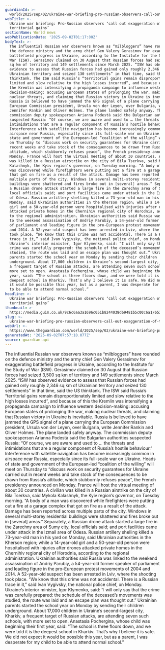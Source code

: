 ```yaml
---
guardianId: >-
  world/2025/sep/02/ukraine-war-briefing-pro-russian-observers-call-out-exaggeration-of-territorial-gains
webTitle: >-
  Ukraine war briefing: Pro-Russian observers ‘call out exaggeration of
  territorial gains’
sectionName: World news
webPublicationDate: '2025-09-02T01:17:00Z'
bodyText: >-
  The influential Russian war observers known as “milbloggers” have rounded on
  the defence ministry and the army chief Gen Valery Gerasimov for exaggerating
  battlefield progress in Ukraine, according to the Institute for the Study of
  War (ISW). Gerasimov claimed on 30 August that Russian forces had seized 3,500
  sq km of territory and 149 settlements since March 2025. “ISW has observed
  evidence to assess that Russian forces had gained only roughly 2,346 sq km of
  Ukrainian territory and seized 130 settlements” in that time, said the US
  thinktank. The ISW said Russia’s “territorial gains remain disproportionately
  limited and slow relative to the high losses incurred”, and because of this
  the Kremlin was intensifying a propaganda campaign to influence western
  decision-making: accusing European states of prolonging the war, making
  nuclear threats, and claiming that Russian victory in Ukraine is inevitable.
  Russia is believed to have jammed the GPS signal of a plane carrying the
  European Commission president, Ursula von der Leyen, over Bulgaria, write
  Jennifer Rankin and Oliver Holmes. The plane landed safely anyway. The
  commission deputy spokesperson Arianna Podestà said the Bulgarian authorities
  suspected Russia: “Of course, we are aware and used to … the threats and
  intimidations that are a regular component of Russia’s hostile behaviour.”
  Interference with satellite navigation has become increasingly common in
  airspace near Russia, especially since its full-scale war on Ukraine. Heads of
  state and government of the European-led “coalition of the willing” will meet
  on Thursday to “discuss work on security guarantees for Ukraine carried out in
  recent weeks and take stock of the consequences to be drawn from Russia’s
  attitude, which stubbornly refuses peace”, the French presidency announced on
  Monday. France will host the virtual meeting of about 30 countries. A civilian
  was killed in a Russian airstrike on the city of Bila Tserkva, said Mykola
  Kalashnyk, the Kyiv region’s governor, on Tuesday morning. “A body of a man
  was discovered while firefighters were putting out a fire at a garage complex
  that got on fire as a result of the attack. Damage has been reported across
  multiple parts of the city. Windows in several multi-storey residential
  buildings were shattered and fires broke out in [several] areas.” Separately,
  a Russian drone attack started a large fire in the Zarechny area of Sumy city,
  local officials said; and port facilities came under attack in the Izmail area
  of Odesa. Russian artillery shelling killed a 73-year-old man in his yard on
  Monday, said Ukrainian authorities in the Kherson region; while a 14-year-old
  girl and a 50-year-old person were hospitalised with injuries after drones
  attacked private homes in the Chernihiv regional city of Horodnia, according
  to the regional administration. Ukrainian authorities said Russia was linked
  to the weekend assassination of Andriy Parubiy, a 54-year-old former speaker
  of parliament and leading figure in the pro-European protest movements of 2004
  and 2014. A 52-year-old suspect has been arrested in Lviv, where the shooting
  took place. “We know that this crime was not accidental. There is a Russian
  trace in it,” said Ivan Vygivsky, the national police chief, on Monday.
  Ukraine’s interior minister, Igor Klymenko, said: “I will only say that the
  crime was carefully prepared: the schedule of the deceased’s movements was
  studied, the route was laid and an escape plan was thought out.” Ukrainian
  parents started the school year on Monday by sending their children
  underground. About 17,000 children in Ukraine’s second-largest city, Kharkiv,
  a frequent target of Russian attacks, are attending seven such schools, with
  more set to open. Anastasia Pochergina, whose child was beginning their first
  year, said: “The school is three floors down, and we were told it is the
  deepest school in Kharkiv. That’s why I believe it is safe. We did not expect
  it would be possible this year, but as a parent, I was desperate for my child
  to be able to attend normal school.”
headline: >-
  Ukraine war briefing: Pro-Russian observers ‘call out exaggeration of
  territorial gains’
thumbnail: >-
  https://media.guim.co.uk/9c6c6aa3a1696c051b8244038d69481b5c00c6a1/653_74_4072_3259/500.jpg
slug: >-
  ukraine-war-briefing-pro-russian-observers-call-out-exaggeration-of-territorial-gains
webUrl: >-
  https://www.theguardian.com/world/2025/sep/02/ukraine-war-briefing-pro-russian-observers-call-out-exaggeration-of-territorial-gains
generatedAt: '2025-09-02T07:57:18.077Z'
source: guardian-api
---
```

The influential Russian war observers known as “milbloggers” have rounded on the defence ministry and the army chief Gen Valery Gerasimov for exaggerating battlefield progress in Ukraine, according to the Institute for the Study of War (ISW). Gerasimov claimed on 30 August that Russian forces had seized 3,500 sq km of territory and 149 settlements since March 2025. “ISW has observed evidence to assess that Russian forces had gained only roughly 2,346 sq km of Ukrainian territory and seized 130 settlements” in that time, said the US thinktank. The ISW said Russia’s “territorial gains remain disproportionately limited and slow relative to the high losses incurred”, and because of this the Kremlin was intensifying a propaganda campaign to influence western decision-making: accusing European states of prolonging the war, making nuclear threats, and claiming that Russian victory in Ukraine is inevitable. Russia is believed to have jammed the GPS signal of a plane carrying the European Commission president, Ursula von der Leyen, over Bulgaria, write Jennifer Rankin and Oliver Holmes. The plane landed safely anyway. The commission deputy spokesperson Arianna Podestà said the Bulgarian authorities suspected Russia: “Of course, we are aware and used to … the threats and intimidations that are a regular component of Russia’s hostile behaviour.” Interference with satellite navigation has become increasingly common in airspace near Russia, especially since its full-scale war on Ukraine. Heads of state and government of the European-led “coalition of the willing” will meet on Thursday to “discuss work on security guarantees for Ukraine carried out in recent weeks and take stock of the consequences to be drawn from Russia’s attitude, which stubbornly refuses peace”, the French presidency announced on Monday. France will host the virtual meeting of about 30 countries. A civilian was killed in a Russian airstrike on the city of Bila Tserkva, said Mykola Kalashnyk, the Kyiv region’s governor, on Tuesday morning. “A body of a man was discovered while firefighters were putting out a fire at a garage complex that got on fire as a result of the attack. Damage has been reported across multiple parts of the city. Windows in several multi-storey residential buildings were shattered and fires broke out in [several] areas.” Separately, a Russian drone attack started a large fire in the Zarechny area of Sumy city, local officials said; and port facilities came under attack in the Izmail area of Odesa. Russian artillery shelling killed a 73-year-old man in his yard on Monday, said Ukrainian authorities in the Kherson region; while a 14-year-old girl and a 50-year-old person were hospitalised with injuries after drones attacked private homes in the Chernihiv regional city of Horodnia, according to the regional administration. Ukrainian authorities said Russia was linked to the weekend assassination of Andriy Parubiy, a 54-year-old former speaker of parliament and leading figure in the pro-European protest movements of 2004 and 2014. A 52-year-old suspect has been arrested in Lviv, where the shooting took place. “We know that this crime was not accidental. There is a Russian trace in it,” said Ivan Vygivsky, the national police chief, on Monday. Ukraine’s interior minister, Igor Klymenko, said: “I will only say that the crime was carefully prepared: the schedule of the deceased’s movements was studied, the route was laid and an escape plan was thought out.” Ukrainian parents started the school year on Monday by sending their children underground. About 17,000 children in Ukraine’s second-largest city, Kharkiv, a frequent target of Russian attacks, are attending seven such schools, with more set to open. Anastasia Pochergina, whose child was beginning their first year, said: “The school is three floors down, and we were told it is the deepest school in Kharkiv. That’s why I believe it is safe. We did not expect it would be possible this year, but as a parent, I was desperate for my child to be able to attend normal school.”
